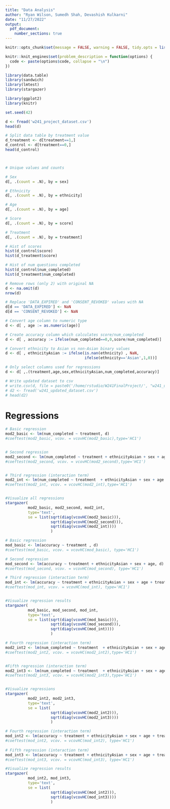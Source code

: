 ```yaml
---
title: "Data Analysis"
author: "Ryan Wilson, Sumedh Shah, Devashish Kulkarni"
date: "11/27/2022"
output: 
  pdf_document: 
    number_sections: true
---
```

```r
knitr::opts_chunk$set(message = FALSE, warning = FALSE, tidy.opts = list(width.cutoff = 60), tidy = TRUE )

knitr::knit_engines$set(problem_description = function(options) {
  code <- paste(options$code, collapse = "\n")
})
```

```r
library(data.table)
library(sandwich)
library(lmtest)
library(stargazer) 

library(ggplot2)
library(knitr)

set.seed(42)
```



```r
d <- fread('w241_project_dataset.csv')
head(d)


```
```r

# Split data table by treatment value
d_treatment <- d[treatment==1,]
d_control <- d[treatment==0,]
head(d_control)



# Unique values and counts

# Sex
d[, .(count = .N), by = sex]

# Ethnicity
d[, .(count = .N), by = ethnicity]

# Age
d[, .(count = .N), by = age]

# Score
d[, .(count = .N), by = score]

# Treatment
d[, .(count = .N), by = treatment]

# Hist of scores
hist(d_control$score)
hist(d_treatment$score)

# Hist of num questions completed
hist(d_control$num_completed)
hist(d_treatment$num_completed)
```


```r

# Remove rows (only 2) with original NA
d <- na.omit(d)
nrow(d)

# Replace 'DATA_EXPIRED' and 'CONSENT_REVOKED' values with NA
d[d == 'DATA_EXPIRED'] <- NaN
d[d == 'CONSENT_REVOKED'] <- NaN

# Convert age column to numeric type
d <- d[ , age := as.numeric(age)]

# Create accuracy column which calculates score/num_completed
d <- d[ , accuracy := ifelse(num_completed==0,0,score/num_completed)]

# Convert ethnicity to Asian vs non-Asian binary values
d <- d[ , ethnicityAsian := ifelse(is.nan(ethnicity) , NaN,
                                   ifelse(ethnicity=='Asian',1,0))]

# Only select columns used for regressions
d <- d[ ,.(treatment,age,sex,ethnicityAsian,num_completed,accuracy)]

# Write updated dataset to csv
# write.csv(d, file = paste0('/home/rstudio/W241FinalProject/', "w241_updated_dataset.csv"))
# d2 <- fread('w241_updated_dataset.csv')
# head(d2)

```




# Regressions
```r

# Basic regression
mod2_basic <- lm(num_completed ~ treatment, d)
#coeftest(mod2_basic, vcov. = vcovHC(mod2_basic),type='HC1')


# Second regression
mod2_second <- lm(num_completed ~ treatment + ethnicityAsian + sex + age, d)
#coeftest(mod2_second, vcov. = vcovHC(mod2_second),type='HC1')


# Third regression (interaction term)
mod2_int <- lm(num_completed ~ treatment  + ethnicityAsian + sex + age + treatment*ethnicityAsian, d)
#coeftest(mod2_int, vcov. = vcovHC(mod2_int),type='HC1')


#Visualize all regressions
stargazer(
          mod2_basic, mod2_second, mod2_int, 
          type='text', 
          se = list(sqrt(diag(vcovHC(mod2_basic))),
                    sqrt(diag(vcovHC(mod2_second))),
                    sqrt(diag(vcovHC(mod2_int))))
                    )


```


```r

# Basic regression
mod_basic <- lm(accuracy ~ treatment , d)
#coeftest(mod_basic, vcov. = vcovHC(mod_basic), type='HC1')

# Second regression
mod_second <- lm(accuracy ~ treatment + ethnicityAsian + sex + age, d)
#coeftest(mod_second, vcov. = vcovHC(mod_second), type='HC1')

# Third regression (interaction term)
mod_int <- lm(accuracy ~ treatment + ethnicityAsian + sex + age + treatment*ethnicityAsian, d)
#coeftest(mod_int, vcov. = vcovHC(mod_int), type='HC1')


#Visualize regression results
stargazer(
          mod_basic, mod_second, mod_int,  
          type='text', 
          se = list(sqrt(diag(vcovHC(mod_basic))),
                    sqrt(diag(vcovHC(mod_second))),
                    sqrt(diag(vcovHC(mod_int))))
                    )
```





```r

# Fourth regression (interaction term)
mod2_int2 <- lm(num_completed ~ treatment  + ethnicityAsian + sex + age + treatment*sex, d)
#coeftest(mod2_int2, vcov. = vcovHC(mod2_int2),type='HC1')


#Fifth regression (interaction term)
mod2_int3 <- lm(num_completed ~ treatment  + ethnicityAsian + sex + age + treatment*age, d)
#coeftest(mod2_int3, vcov. = vcovHC(mod2_int3),type='HC1')   


#Visualize regressions
stargazer(
          mod2_int2, mod2_int3, 
          type='text', 
          se = list(
                    sqrt(diag(vcovHC(mod2_int2))),
                    sqrt(diag(vcovHC(mod2_int3))))
                    )


```

```r

# Fourth regression (interaction term)
mod_int2 <- lm(accuracy ~ treatment + ethnicityAsian + sex + age + treatment*sex, d)
#coeftest(mod_int2, vcov. = vcovHC(mod_int2), type='HC1')
    
# Fifth regression (interaction term)
mod_int3 <- lm(accuracy ~ treatment + ethnicityAsian + sex + age + treatment*age, d)
#coeftest(mod_int3, vcov. = vcovHC(mod_int3), type='HC1')

#Visualize regression results
stargazer(
          mod_int2, mod_int3, 
          type='text', 
          se = list(
                    sqrt(diag(vcovHC(mod_int2))),
                    sqrt(diag(vcovHC(mod_int3))))
                    )


```

